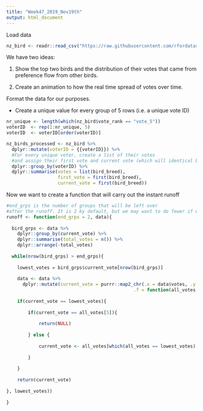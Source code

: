 ```yaml
---
title: "Week47_2019_Nov19th"
output: html_document
---
```


Load data

```r

nz_bird <- readr::read_csv("https://raw.githubusercontent.com/rfordatascience/tidytuesday/master/data/2019/2019-11-19/nz_bird.csv")

```

We have two ideas:

1. Show the top two birds and the distribution of their votes that came from preference flow from other birds.

2. Create an animation to how the real time spread of votes over time.

Format the data for our purposes.

- Create a unique value for every group of 5 rows (i.e. a unique vote ID)

```r

nr_unique <- length(which(nz_bird$vote_rank == "vote_5"))
voterID  <- rep(1:nr_unique, 5)
voterID  <- voterID[order(voterID)]

nz_birds_processed <- nz_bird %>% 
  dplyr::mutate(voterID = {{voterID}}) %>% 
  #For every unique voter, create a list of their votes
  #and assign their first vote and current vote (which will identical before runoff)
  dplyr::group_by(voterID) %>% 
  dplyr::summarise(votes = list(bird_breed),
                   first_vote = first(bird_breed),
                   current_vote = first(bird_breed))

```

Now we want to create a function that will carry out the instant runoff

```r

#end_grps is the number of groups that will be left over
#after the runoff. It is 2 by default, but we may want to do fewer if we want to animate the process
runoff <- function(end_grps = 2, data){
  
  bird_grps <- data %>% 
    dplyr::group_by(current_vote) %>% 
    dplyr::summarise(total_votes = n()) %>% 
    dplyr::arrange(-total_votes)
  
  while(nrow(bird_grps) > end_grps){
    
    lowest_votes = bird_grps$current_vote[nrow(bird_grps)]
    
    data <- data %>% 
      dplyr::mutate(current_vote = purrr::map2_chr(.x = data$votes, .y = data$current_vote,
                                               .f = function(all_votes, current_vote, lowest_votes){
    
    if(current_vote == lowest_votes){
        
        if(current_vote == all_votes[5]){
            
            return(NULL)
            
        } else {
            
            current_vote <- all_votes[which(all_votes == lowest_votes) + 1]
            
        }
        
    }
    
    return(current_vote) 
    
}, lowest_votes))
  
}

```

